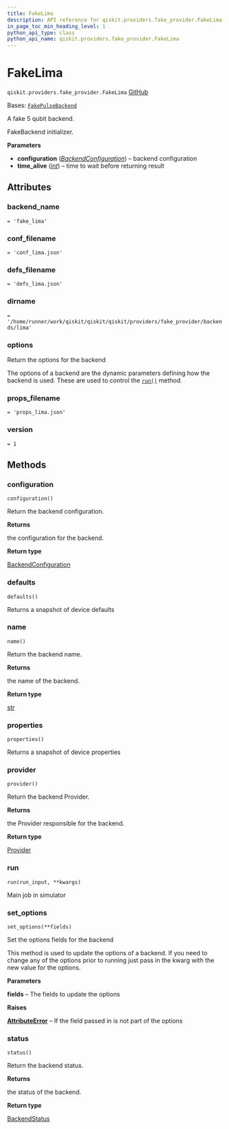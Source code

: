 ```yaml
---
title: FakeLima
description: API reference for qiskit.providers.fake_provider.FakeLima
in_page_toc_min_heading_level: 1
python_api_type: class
python_api_name: qiskit.providers.fake_provider.FakeLima
---
```


# FakeLima

<span id="qiskit.providers.fake_provider.FakeLima" />

`qiskit.providers.fake_provider.FakeLima` [GitHub](https://github.com/qiskit/qiskit/tree/stable/0.45/qiskit/providers/fake_provider/backends/lima/fake_lima.py "view source code")

Bases: [`FakePulseBackend`](providers_fake_provider#qiskit.providers.fake_provider.FakePulseBackend "qiskit.providers.fake_provider.fake_pulse_backend.FakePulseBackend")

A fake 5 qubit backend.

FakeBackend initializer.

**Parameters**

*   **configuration** ([*BackendConfiguration*](qiskit.providers.models.BackendConfiguration "qiskit.providers.models.BackendConfiguration")) – backend configuration
*   **time\_alive** ([*int*](https://docs.python.org/3/library/functions.html#int "(in Python v3.12)")) – time to wait before returning result

## Attributes

<span id="qiskit.providers.fake_provider.FakeLima.backend_name" />

### backend\_name

`= 'fake_lima'`

<span id="qiskit.providers.fake_provider.FakeLima.conf_filename" />

### conf\_filename

`= 'conf_lima.json'`

<span id="qiskit.providers.fake_provider.FakeLima.defs_filename" />

### defs\_filename

`= 'defs_lima.json'`

<span id="qiskit.providers.fake_provider.FakeLima.dirname" />

### dirname

`= '/home/runner/work/qiskit/qiskit/qiskit/providers/fake_provider/backends/lima'`

<span id="qiskit.providers.fake_provider.FakeLima.options" />

### options

Return the options for the backend

The options of a backend are the dynamic parameters defining how the backend is used. These are used to control the [`run()`](#qiskit.providers.fake_provider.FakeLima.run "qiskit.providers.fake_provider.FakeLima.run") method.

<span id="qiskit.providers.fake_provider.FakeLima.props_filename" />

### props\_filename

`= 'props_lima.json'`

<span id="qiskit.providers.fake_provider.FakeLima.version" />

### version

`= 1`

## Methods

### configuration

<span id="qiskit.providers.fake_provider.FakeLima.configuration" />

`configuration()`

Return the backend configuration.

**Returns**

the configuration for the backend.

**Return type**

[BackendConfiguration](qiskit.providers.models.BackendConfiguration "qiskit.providers.models.BackendConfiguration")

### defaults

<span id="qiskit.providers.fake_provider.FakeLima.defaults" />

`defaults()`

Returns a snapshot of device defaults

### name

<span id="qiskit.providers.fake_provider.FakeLima.name" />

`name()`

Return the backend name.

**Returns**

the name of the backend.

**Return type**

[str](https://docs.python.org/3/library/stdtypes.html#str "(in Python v3.12)")

### properties

<span id="qiskit.providers.fake_provider.FakeLima.properties" />

`properties()`

Returns a snapshot of device properties

### provider

<span id="qiskit.providers.fake_provider.FakeLima.provider" />

`provider()`

Return the backend Provider.

**Returns**

the Provider responsible for the backend.

**Return type**

[Provider](qiskit.providers.Provider "qiskit.providers.Provider")

### run

<span id="qiskit.providers.fake_provider.FakeLima.run" />

`run(run_input, **kwargs)`

Main job in simulator

### set\_options

<span id="qiskit.providers.fake_provider.FakeLima.set_options" />

`set_options(**fields)`

Set the options fields for the backend

This method is used to update the options of a backend. If you need to change any of the options prior to running just pass in the kwarg with the new value for the options.

**Parameters**

**fields** – The fields to update the options

**Raises**

[**AttributeError**](https://docs.python.org/3/library/exceptions.html#AttributeError "(in Python v3.12)") – If the field passed in is not part of the options

### status

<span id="qiskit.providers.fake_provider.FakeLima.status" />

`status()`

Return the backend status.

**Returns**

the status of the backend.

**Return type**

[BackendStatus](qiskit.providers.models.BackendStatus "qiskit.providers.models.BackendStatus")

